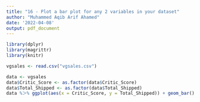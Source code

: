```yaml
---
title: "16 - Plot a bar plot for any 2 variables in your dataset"
author: "Muhammed Aqib Arif Ahamed"
date: '2022-04-08'
output: pdf_document
---
```


```r
library(dplyr)
library(magrittr)
library(knitr)
```

```r
vgsales <- read.csv("vgsales.csv")
```

```r
data <- vgsales
data$Critic_Score <- as.factor(data$Critic_Score)
data$Total_Shipped <- as.factor(data$Total_Shipped) 
data %＞% ggplot(aes(x = Critic_Score, y = Total_Shipped)) + geom_bar()
```

